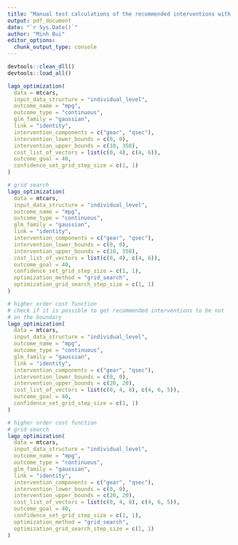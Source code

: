 ```yaml
---
title: "Manual test calculations of the recommended interventions with mtcars with continuous outcome and identity link."
output: pdf_document
date: "`r Sys.Date()`"
author: "Minh Bui"
editor_options: 
  chunk_output_type: console
---
```

```r
devtools::clean_dll()
devtools::load_all()
```


```r
lago_optimization(
  data = mtcars,
  input_data_structure = "individual_level",
  outcome_name = "mpg",
  outcome_type = "continuous",
  glm_family = "gaussian",
  link = "identity",
  intervention_components = c("gear", "qsec"),
  intervention_lower_bounds = c(0, 0),
  intervention_upper_bounds = c(10, 350),
  cost_list_of_vectors = list(c(0, 4), c(4, 6)),
  outcome_goal = 40,
  confidence_set_grid_step_size = c(1, 1)
)
```

```r
# grid search
lago_optimization(
  data = mtcars,
  input_data_structure = "individual_level",
  outcome_name = "mpg",
  outcome_type = "continuous",
  glm_family = "gaussian",
  link = "identity",
  intervention_components = c("gear", "qsec"),
  intervention_lower_bounds = c(0, 0),
  intervention_upper_bounds = c(10, 350),
  cost_list_of_vectors = list(c(0, 4), c(4, 6)),
  outcome_goal = 40,
  confidence_set_grid_step_size = c(1, 1),
  optimization_method = "grid_search",
  optimization_grid_search_step_size = c(1, 1)
)
```


```r
# higher order cost function
# check if it is possible to get recommended interventions to be not
# on the boundary
lago_optimization(
  data = mtcars,
  input_data_structure = "individual_level",
  outcome_name = "mpg",
  outcome_type = "continuous",
  glm_family = "gaussian",
  link = "identity",
  intervention_components = c("gear", "qsec"),
  intervention_lower_bounds = c(0, 0),
  intervention_upper_bounds = c(20, 20),
  cost_list_of_vectors = list(c(0, 4, 8), c(4, 6, 5)),
  outcome_goal = 40,
  confidence_set_grid_step_size = c(1, 1)
)
```

```r
# higher order cost function
# grid search
lago_optimization(
  data = mtcars,
  input_data_structure = "individual_level",
  outcome_name = "mpg",
  outcome_type = "continuous",
  glm_family = "gaussian",
  link = "identity",
  intervention_components = c("gear", "qsec"),
  intervention_lower_bounds = c(0, 0),
  intervention_upper_bounds = c(20, 20),
  cost_list_of_vectors = list(c(0, 4, 8), c(4, 6, 5)),
  outcome_goal = 40,
  confidence_set_grid_step_size = c(1, 1),
  optimization_method = "grid_search",
  optimization_grid_search_step_size = c(1, 1)
)
```